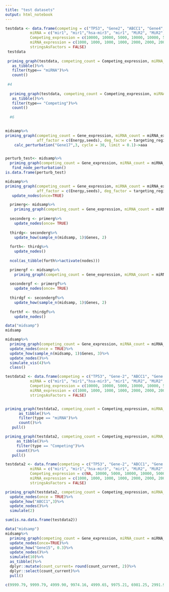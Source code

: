 ```yaml
---
title: "test datasets"
output: html_notebook
---
```



```r

testdata <- data.frame(competing = c("TP53", "Gene2", "ABCC1", "Gene4", "Gene4", "Gene5", "PTEN"),
           miRNA = c("mir1", "mir1","hsa-mir3", "mir1", "MiR2", "MiR2", "miR4"),
           Competing_expression = c(10000, 10000, 5000, 10000, 10000, 5000, 10000),
           miRNA_expression = c(1000, 1000, 1000, 1000, 2000, 2000, 2000),
           stringsAsFactors = FALSE)
 testdata
 
 priming_graph(testdata, competing_count = Competing_expression, miRNA_count= miRNA_expression)%N>%
   as_tibble()%>%
   filter(type== "miRNA")%>%
   count()
 
 #4
 
  priming_graph(testdata, competing_count = Competing_expression, miRNA_count= miRNA_expression)%N>%
   as_tibble()%>%
   filter(type== "Competing")%>%
   count()
  
  #6
  

```


```r

midsamp%>%
priming_graph(competing_count = Gene_expression, miRNA_count = miRNA_expression, 
              aff_factor = c(Energy,seeds), deg_factor = targeting_region)%>%
    calc_perturbation("Gene17",3, cycle = 30, limit = 0.1)->aaa


perturb_test<- midsamp%>%
  priming_graph(competing_count = Gene_expression, miRNA_count = miRNA_expression)%>%
   find_node_perturbation()
is.data.frame(perturb_test)

```

```r

midsamp%>%
priming_graph(competing_count = Gene_expression, miRNA_count = miRNA_expression, 
              aff_factor = c(Energy,seeds), deg_factor = targeting_region)%>%
   update_nodes(once=TRUE)

```

```r
  primerg<- midsamp%>%
    priming_graph(competing_count = Gene_expression, miRNA_count = miRNA_expression, aff_factor = seeds, deg_factor = Energy)
  
  seconderg <- primerg%>%
    update_nodes(once= TRUE)
  
  thirdg<- seconderg%>%
    update_how(sample_n(midsamp, 1)$Genes, 2)
  
  forth<- thirdg%>%
    update_nodes()
  
  ncol(as_tibble(forth%>%activate(nodes)))
```

```r
  primergf <- midsamp%>%
    priming_graph(competing_count = Gene_expression, miRNA_count = miRNA_expression, aff_factor = c(seeds, Energy), deg_factor = targeting_region)
  
  secondergf <- primergf%>%
    update_nodes(once= TRUE)
  
  thirdgf <- secondergf%>%
    update_how(sample_n(midsamp, 1)$Genes, 2)
  
  forthf <- thirdgf%>%
    update_nodes()
```

```r
data("midsamp")
midsamp
```


```r
midsamp%>%
  priming_graph(competing_count = Gene_expression, miRNA_count = miRNA_expression)%>%
  update_nodes(once = TRUE)%>%
  update_how(sample_n(midsamp, 1)$Genes, 3)%>%
  update_nodes()%>%
  simulate_vis(4)%>%
  class()
```


```r
testdata2 <- data.frame(competing = c("TP53", "Gene-2", "ABCC1", "Gene 4", "Gene 4", "Gene5", "PTEN"),
           miRNA = c("mir1", "mir1","hsa-mir3", "mir1", "MiR2", "MiR2", "miR4"),
           Competing_expression = c(10000, 10000, 5000, 10000, 10000, 5000, 10000),
           miRNA_expression = c(1000, 1000, 1000, 1000, 2000, 2000, 2000),
           stringsAsFactors = FALSE)


priming_graph(testdata2, competing_count = Competing_expression, miRNA_count= miRNA_expression)%N>%
      as_tibble()%>%
      filter(type == "miRNA")%>%
      count()%>%
   pull()

priming_graph(testdata2, competing_count = Competing_expression, miRNA_count= miRNA_expression)%N>%
     as_tibble()%>%
     filter(type == "Competing")%>%
     count()%>%
   pull()

```

```r
testdata2 <- data.frame(competing = c("TP53", "Gene-2", "ABCC1", "Gene 4", "Gene 4", "Gene5", "PTEN"),
           miRNA = c("mir1", "mir1","hsa-mir3", "mir1", "MiR2", "MiR2", "miR4"),
           Competing_expression = c(NA, 10000, 5000, 10000, 10000, 5000, 10000),
           miRNA_expression = c(1000, 1000, 1000, 1000, 2000, 2000, 2000),
           stringsAsFactors = FALSE)
```

```r
priming_graph(testdata2, competing_count = Competing_expression, miRNA_count= miRNA_expression)%>%
  update_nodes(once = TRUE)%>%
  update_how("ABCC1",3)%>%
  update_nodes()%>%
  simulate(2)

sum(is.na.data.frame(testdata2))
```

```r
data("midsamp")
midsamp%>%
  priming_graph(competing_count = Gene_expression, miRNA_count = miRNA_expression)%>%
  update_nodes(once=TRUE)%>%
  update_how("Gene15", 0.3)%>%
  update_nodes()%>%
  simulate(10)%>%
  as_tibble()%>%
  dplyr::mutate(count_current= round(count_current, 2))%>%
  dplyr::select(count_current)%>%
  pull()

c(9999.79, 9999.79, 4999.90, 9974.16, 4999.65, 9975.21, 6981.25, 2991.97, 5999.03, 1999.68, 7998.70, 1499.76,  499.92, 6982.40, 1020.79, 1994.64, 5984.21,  999.93, 6499.55, 4799.67, 1000.00, 2000.00, 3000.00, 5000.00)


  
```


